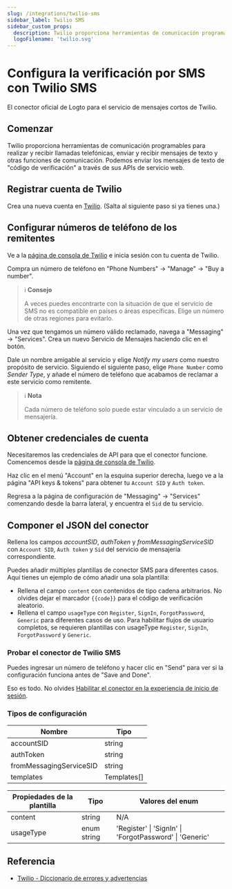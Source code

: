 ```yaml
---
slug: /integrations/twilio-sms
sidebar_label: Twilio SMS
sidebar_custom_props:
  description: Twilio proporciona herramientas de comunicación programables para llamadas telefónicas y mensajes.
  logoFilename: 'twilio.svg'
---
```



# Configura la verificación por SMS con Twilio SMS

El conector oficial de Logto para el servicio de mensajes cortos de Twilio.

<GuideTip />

## Comenzar

Twilio proporciona herramientas de comunicación programables para realizar y recibir llamadas telefónicas, enviar y recibir mensajes de texto y otras funciones de comunicación. Podemos enviar los mensajes de texto de "código de verificación" a través de sus APIs de servicio web.

## Registrar cuenta de Twilio

Crea una nueva cuenta en [Twilio](https://www.twilio.com). (Salta al siguiente paso si ya tienes una.)

## Configurar números de teléfono de los remitentes

Ve a la [página de consola de Twilio](https://console.twilio.com/) e inicia sesión con tu cuenta de Twilio.

Compra un número de teléfono en "Phone Numbers" -> "Manage" -> "Buy a number".

> ℹ️ **Consejo**
>
> A veces puedes encontrarte con la situación de que el servicio de SMS no es compatible en países o áreas específicas. Elige un número de otras regiones para evitarlo.

Una vez que tengamos un número válido reclamado, navega a "Messaging" -> "Services". Crea un nuevo Servicio de Mensajes haciendo clic en el botón.

Dale un nombre amigable al servicio y elige _Notify my users_ como nuestro propósito de servicio. Siguiendo el siguiente paso, elige `Phone Number` como _Sender Type_, y añade el número de teléfono que acabamos de reclamar a este servicio como remitente.

> ℹ️ **Nota**
>
> Cada número de teléfono solo puede estar vinculado a un servicio de mensajería.

## Obtener credenciales de cuenta

Necesitaremos las credenciales de API para que el conector funcione. Comencemos desde la [página de consola de Twilio](https://console.twilio.com/).

Haz clic en el menú "Account" en la esquina superior derecha, luego ve a la página "API keys & tokens" para obtener tu `Account SID` y `Auth token`.

Regresa a la página de configuración de "Messaging" -> "Services" comenzando desde la barra lateral, y encuentra el `Sid` de tu servicio.

## Componer el JSON del conector

Rellena los campos _accountSID_, _authToken_ y _fromMessagingServiceSID_ con `Account SID`, `Auth token` y `Sid` del servicio de mensajería correspondiente.

Puedes añadir múltiples plantillas de conector SMS para diferentes casos. Aquí tienes un ejemplo de cómo añadir una sola plantilla:

- Rellena el campo `content` con contenidos de tipo cadena arbitrarios. No olvides dejar el marcador `{{code}}` para el código de verificación aleatorio.
- Rellena el campo `usageType` con `Register`, `SignIn`, `ForgotPassword`, `Generic` para diferentes casos de uso. Para habilitar flujos de usuario completos, se requieren plantillas con usageType `Register`, `SignIn`, `ForgotPassword` y `Generic`.

### Probar el conector de Twilio SMS

Puedes ingresar un número de teléfono y hacer clic en "Send" para ver si la configuración funciona antes de "Save and Done".

Eso es todo. No olvides [Habilitar el conector en la experiencia de inicio de sesión](/connectors/sms-connectors/#enable-phone-number-sign-up-or-sign-in).

### Tipos de configuración

| Nombre                  | Tipo        |
| ----------------------- | ----------- |
| accountSID              | string      |
| authToken               | string      |
| fromMessagingServiceSID | string      |
| templates               | Templates[] |

| Propiedades de la plantilla | Tipo        | Valores del enum                                        |
| --------------------------- | ----------- | ------------------------------------------------------- |
| content                     | string      | N/A                                                     |
| usageType                   | enum string | 'Register' \| 'SignIn' \| 'ForgotPassword' \| 'Generic' |

## Referencia

- [Twilio - Diccionario de errores y advertencias](https://www.twilio.com/docs/api/errors)
